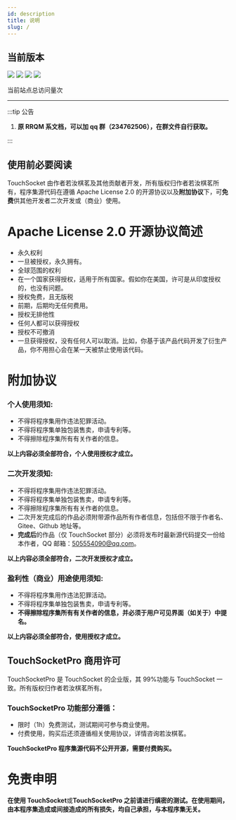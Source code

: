 ```yaml
---
id: description
title: 说明
slug: /
---
```


## 当前版本

![](https://img.shields.io/nuget/v/TouchSocket.svg?label=TouchSocket#crop=0&crop=0&crop=1&crop=1&height=25&id=nWQ9P&originHeight=20&originWidth=126&originalType=binary&ratio=1&rotation=0&showTitle=false&status=done&style=none&title=&width=160) ![](https://img.shields.io/nuget/v/TouchSocket.AspNetCore.svg?label=TouchSocket.AspNetCore#crop=0&crop=0&crop=1&crop=1&height=25&id=FWXGC&originHeight=20&originWidth=194&originalType=binary&ratio=1&rotation=0&showTitle=false&status=done&style=none&title=&width=245)
![](https://img.shields.io/nuget/v/TouchSocketPro.svg?label=TouchSocketPro#crop=0&crop=0&crop=1&crop=1&height=25&id=oHu5g&originHeight=20&originWidth=144&originalType=binary&ratio=1&rotation=0&showTitle=false&status=done&style=none&title=&width=179) ![](https://img.shields.io/nuget/v/TouchSocketPro.AspNetCore.svg?label=TouchSocketPro.AspNetCore#crop=0&crop=0&crop=1&crop=1&height=25&id=K0VEy&originHeight=20&originWidth=212&originalType=binary&ratio=1&rotation=0&showTitle=false&status=done&style=none&title=&width=261)

<script src="//busuanzi.ibruce.info/busuanzi/2.3/busuanzi.pure.mini.js"></script>

当前站点总访问量<span id="busuanzi_value_site_pv"></span>次

---

:::tip 公告

1. **原 RRQM 系文档，可以加 qq 群（234762506），在群文件自行获取。**

:::  


## 使用前必要阅读

TouchSocket 由作者若汝棋茗及其他贡献者开发，所有版权归作者若汝棋茗所有，程序集源代码在遵循 Apache License 2.0 的开源协议以及**附加协议**下，可**免费**供其他开发者二次开发或（商业）使用。

# Apache License 2.0 开源协议简述

- 永久权利
- 一旦被授权，永久拥有。
- 全球范围的权利
- 在一个国家获得授权，适用于所有国家。假如你在美国，许可是从印度授权的，也没有问题。
- 授权免费，且无版税
- 前期，后期均无任何费用。
- 授权无排他性
- 任何人都可以获得授权
- 授权不可撤消
- 一旦获得授权，没有任何人可以取消。比如，你基于该产品代码开发了衍生产品，你不用担心会在某一天被禁止使用该代码。

# 附加协议

<a name="qLp3q"></a>

### 个人使用须知:

- 不得将程序集用作违法犯罪活动。
- 不得将程序集单独包装售卖，申请专利等。
- 不得擦除程序集所有有关作者的信息。

**以上内容必须全部符合，个人使用授权才成立。**

### 二次开发须知:

- 不得将程序集用作违法犯罪活动。
- 不得将程序集单独包装售卖，申请专利等。
- 不得擦除程序集所有有关作者的信息。
- 二次开发完成后的作品必须附带源作品所有作者信息，包括但不限于作者名、Gitee、Github 地址等。
- **完成后**的作品（仅 TouchSocket 部分）必须将发布时最新源代码提交一份给本作者，QQ 邮箱：505554090@qq.com。

**以上内容必须全部符合，二次开发授权才成立。**

### 盈利性（商业）用途使用须知:

- 不得将程序集用作违法犯罪活动。
- 不得将程序集单独包装售卖，申请专利等。
- **不得擦除程序集所有有关作者的信息，并必须于用户可见界面（如关于）中提名。**

**以上内容必须全部符合，使用授权才成立。**

## TouchSocketPro 商用许可

TouchSocketPro 是 TouchSocket 的企业版，其 99%功能与 TouchSocket 一致。所有版权归作者若汝棋茗所有。

### TouchSocketPro 功能部分遵循：

- 限时（1h）免费测试，测试期间可参与商业使用。
- 付费使用，购买后还须遵循相关使用协议，详情咨询若汝棋茗。

**TouchSocketPro 程序集源代码不公开开源，需要付费购买。**

# 免责申明

**在使用 TouchSocket**或**TouchSocketPro 之前请进行缜密的测试。在使用期间，由本程序集造成或间接造成的所有损失，均自己承担，与本程序集无关。**
